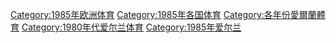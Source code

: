 [[Category:1985年欧洲体育|Category:1985年欧洲体育]]
[[Category:1985年各国体育|Category:1985年各国体育]]
[[Category:各年份愛爾蘭體育|Category:各年份愛爾蘭體育]]
[[Category:1980年代爱尔兰体育|Category:1980年代爱尔兰体育]]
[[Category:1985年爱尔兰|Category:1985年爱尔兰]]